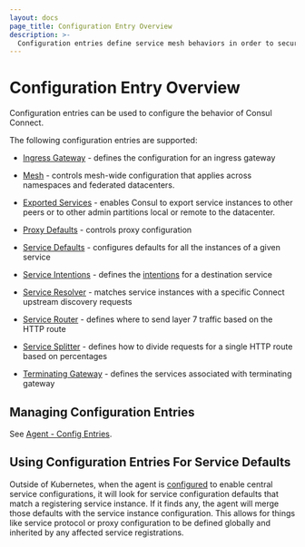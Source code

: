 ```yaml
---
layout: docs
page_title: Configuration Entry Overview
description: >-
  Configuration entries define service mesh behaviors in order to secure and manage traffic. Learn about Consul’s different config entry kinds and get links to configuration reference pages.
---
```


# Configuration Entry Overview

Configuration entries can be used to configure the behavior of Consul Connect.

The following configuration entries are supported:

- [Ingress Gateway](/docs/connect/config-entries/ingress-gateway) - defines the
  configuration for an ingress gateway

- [Mesh](/docs/connect/config-entries/mesh) - controls
  mesh-wide configuration that applies across namespaces and federated datacenters.
  
- [Exported Services](/docs/connect/config-entries/exported-services) - enables 
  Consul to export service instances to other peers or to other admin partitions local or remote to the datacenter. 

- [Proxy Defaults](/docs/connect/config-entries/proxy-defaults) - controls
  proxy configuration

- [Service Defaults](/docs/connect/config-entries/service-defaults) - configures
  defaults for all the instances of a given service

- [Service Intentions](/docs/connect/config-entries/service-intentions) - defines
  the [intentions](/docs/connect/intentions) for a destination service

- [Service Resolver](/docs/connect/config-entries/service-resolver) - matches
  service instances with a specific Connect upstream discovery requests

- [Service Router](/docs/connect/config-entries/service-router) - defines
  where to send layer 7 traffic based on the HTTP route

- [Service Splitter](/docs/connect/config-entries/service-splitter) - defines
  how to divide requests for a single HTTP route based on percentages

- [Terminating Gateway](/docs/connect/config-entries/terminating-gateway) - defines the
  services associated with terminating gateway

## Managing Configuration Entries

See [Agent - Config Entries](/docs/agent/config-entries).

## Using Configuration Entries For Service Defaults

Outside of Kubernetes, when the agent is
[configured](/docs/agent/config/config-files#enable_central_service_config) to enable
central service configurations, it will look for service configuration defaults
that match a registering service instance. If it finds any, the agent will merge
those defaults with the service instance configuration. This allows for things
like service protocol or proxy configuration to be defined globally and
inherited by any affected service registrations.
